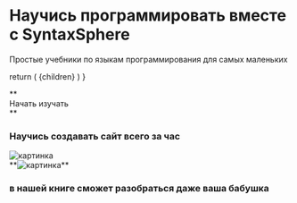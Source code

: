 
<h1 className={s.h1Study }>Научись программировать вместе с SyntaxSphere</h1>

<p className={s.topText}>Простые учебники по языкам программирования  для самых маленьких</p>

  return (
    <Link href="/documentation/choose">{children}</Link>
  )
}
 
<Main>**<div className={s.divButton}><span>Начать изучать</span></div>**</Main>

<div className={s.containerTop}>
  <div className={s.backImgCreate}>
    <h3 className={s.h3Create}>Научись создавать сайт всего за час</h3>
    <Image
      src="/images/image.svg"
      alt="картинка"
      width={532}
      height={318}
    />
    <Main>**<Image className={s.btnNext}
      src="/images/Group 3.svg"
      alt="картинка"
      width={36}
      height={36}
    />**</Main>
  </div>
  <div className={s.myBook}>
    <h3>в нашей книге сможет разобраться даже ваша бабушка</h3>
  </div>
</div>